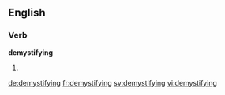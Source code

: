 ==English==

===Verb===
'''demystifying'''

# {{present participle of|demystify}}

[[de:demystifying]]
[[fr:demystifying]]
[[sv:demystifying]]
[[vi:demystifying]]